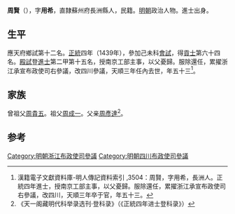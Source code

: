 {{Otheruses|other=名为周贤的其他人物|周贤}}

'''周賢'''（{{bd|1407年||1459年}}），字'''用希'''，直隸蘇州府長洲縣人，民籍。[[明朝|明朝]]政治人物。進士出身。

== 生平 ==
應天府鄉試第十二名。[[正统_(年号)|正統]]四年（1439年），參加己未科[[會試|會試]]，得[[貢士|貢士]]第六十四名。[[殿試|殿試]]登[[進士|進士]]第二甲第十五名，授南京工部主事，以父憂歸。服除還任，累擢浙江承宣布政使司右參議，改四川參議，天順三年任內去世，年五十三<ref>漢籍電子文獻資料庫-明人傳記資料索引 ,3504：周賢，字用希，長洲人。正統四年進士，授南京工部主事，以父憂歸。服除還任，累擢浙江承宣布政使司右參議，改四川，天順三年卒于官，年五十三。</ref>。

== 家族 ==
曾祖父[[周貴五|周貴五]]。祖父[[周成一|周成一]]。父亲[[周彥達|周彥達]]<ref>《天一阁藏明代科举录选刊·登科录》（《正統四年进士登科录》）</ref>。
	
==参考==
{{reflist}}

{{正統四年己未科殿試金榜}}

{{Authority control}}

{{DEFAULTSORT:}}
[[Category:明朝浙江布政使司參議|Category:明朝浙江布政使司參議]]
[[Category:明朝四川布政使司參議|Category:明朝四川布政使司參議]]


{{明朝人物小作品}}